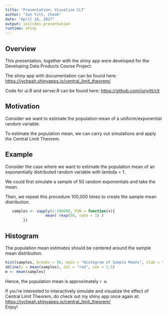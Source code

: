 ```yaml
---
title: 'Presentation: Visualize CLT'
author: "Jun Yitt, Cheah"
date: "April 16, 2017"
output: ioslides_presentation
runtime: shiny
---
```


## Overview

This presentation, together with the shiny app were developed for the Developing Data Products Course Project.

The shiny app with documentation can be found here:
<https://jycheah.shinyapps.io/central_limit_theorem/>

Code for ui.R and server.R can be found here:
<https://github.com/junyitt/clt>


## Motivation
Consider we want to estimate the population mean of a uniform/exponential random variable.   
 
To estimate the population mean, we can carry out simulations and apply the Central Limit Theorem.

## Example
Consider the case where we want to estimate the population mean of an exponentially distributed random variable with lambda = 1.  
   
We could first simulate a sample of 50 random exponentials and take the mean.  
   
Then, we repeat this procedure 100,000 times to create the sample mean distribution.  
  

```r
   samples <- sapply(1:100000, FUN = function(x){
                  mean( rexp(50, rate = 1) )
        })

```

## Histogram
The population mean estimates should be centered around the sample mean distribution. 
```r
hist(samples, breaks = 50, main = "Histogram of Sample Means", xlab = "Sample Means")
abline(v = mean(samples), col = "red", cex = 1.5)
m <- mean(samples)
```
Hence, the population mean is approximately `r m`. 
  
If you're interested to interactively simulate and visualize the effect of Central Limit Theorem, do check out my shiny app once again at:
<https://jycheah.shinyapps.io/central_limit_theorem/>  
Enjoy!


